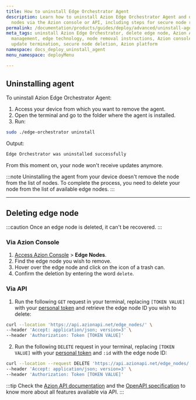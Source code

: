 ```yaml
---
title: How to uninstall Edge Orchestrator Agent
description: Learn how to uninstall Azion Edge Orchestrator Agent and delete edge
  nodes via the Azion console or API, including steps for secure node removal.
permalink: /documentation/products/guides/deploy/advanced/uninstall-agent/
meta_tags: uninstall Azion Edge Orchestrator, delete edge node, Azion API, edge node
  management, edge technology, node removal instructions, Azion console guide, system
  update termination, secure node deletion, Azion platform
namespace: docs_deploy_uninstall_agent
menu_namespace: deployMenu

---
```


## Uninstalling agent 

To uninstall Azion Edge Orchestrator Agent: 

1. Access your device from which you want to remove the agent. 
2. Open the terminal and go to the folder where the agent is installed. 
3. Run: 

```bash
sudo ./edge-orchestrator uninstall 
```

Output: 

```bash 
Edge Orchestrator was uninstalled successfully
```

From this moment on, your node won't receive updates anymore.

:::note 
Uninstalling the agent from your device doesn't remove the node from the list of nodes. To complete the process, you need to delete your node from the list of available edge nodes.
::: 

---

## Deleting edge node


:::caution 
Once an edge node is deleted, it can't be recovered.
::: 

### Via Azion Console

1. [Access Azion Console](/en/documentation/products/guides/how-to-access-rtm/) > **Edge Nodes**.
2. Find the edge node you wish to remove.
3. Hover over the edge node and click on the icon of a trash can. 
4. Confirm the deletion by entering the word `delete`. 

### Via API 

1. Run the following `GET` request in your terminal, replacing `[TOKEN VALUE]` with your [personal token](/en/documentation/products/guides/personal-tokens/) and retrieve the edge node ID you wish to delete:

```bash 
curl --location 'https://api.azionapi.net/edge_nodes/' \
--header 'Accept: application/json; version=3' \
--header 'Authorization: Token [TOKEN VALUE]'
```

2. Run the following `DELETE` request in your terminal, replacing `[TOKEN VALUE]` with your [personal token](/en/documentation/products/guides/personal-tokens/) and `:id` with the edge node ID:

```bash 
curl --location --request DELETE 'https://api.azionapi.net/edge_nodes/:id' \
--header 'Accept: application/json; version=3' \
--header 'Authorization: Token [TOKEN VALUE]'
```

:::tip
Check the [Azion API documentation](https://api.azion.com/) and the [OpenAPI specification](https://github.com/aziontech/azionapi-openapi/) to know more about all features available via API.
:::


